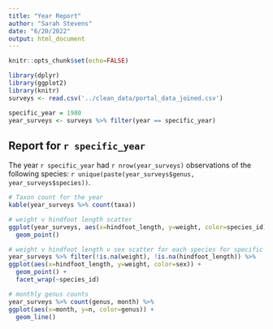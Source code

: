 ```yaml
---
title: "Year Report"
author: "Sarah Stevens"
date: "6/20/2022"
output: html_document
---
```


```r
knitr::opts_chunk$set(echo=FALSE)
```


```r
library(dplyr)
library(ggplot2)
library(knitr)
surveys <- read.csv('../clean_data/portal_data_joined.csv')
```

```r
specific_year = 1980
year_surveys <- surveys %>% filter(year == specific_year)
```

## Report for `r specific_year`

The year `r specific_year` had `r nrow(year_surveys)` observations of the following species: `r unique(paste(year_surveys$genus, year_surveys$species))`.


```r
# Taxon count for the year
kable(year_surveys %>% count(taxa))
```


```r
# weight v hindfoot length scatter
ggplot(year_surveys, aes(x=hindfoot_length, y=weight, color=species_id)) +
  geom_point()
```


```r
# weight v hindfoot length v sex scatter for each species for specific year
year_surveys %>% filter(!is.na(weight), !is.na(hindfoot_length)) %>% 
ggplot(aes(x=hindfoot_length, y=weight, color=sex)) +
  geom_point() +
  facet_wrap(~species_id)
```


```r
# monthly genus counts
year_surveys %>% count(genus, month) %>% 
ggplot(aes(x=month, y=n, color=genus)) + 
  geom_line()

```
